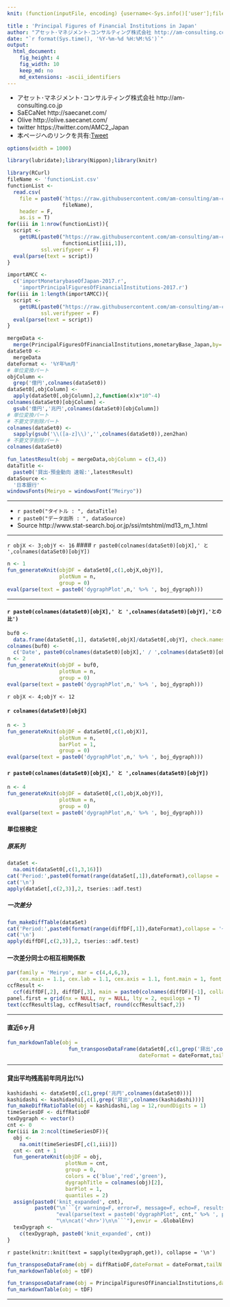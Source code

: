 ```yaml
---
knit: (function(inputFile, encoding) {username<-Sys.info()['user'];fileName<-'defaultPath.csv';pathToFile <-paste0('C:/Users/', username,'/Desktop/pathToCSV/');setwd(pathToFile);buf0<-read.csv(fileName,header = F,skip = 0,stringsAsFactor = F,check.names = F,fileEncoding = 'utf-8');timeStamp<-format(Sys.time(),'%Y%m%d%H%M%S');rmarkdown::render(inputFile, encoding = encoding, output_file = paste0('C:/Users/',username,buf0[2,1],'charts/','am-consulting.co.jp-PrincipalFiguresOfFinancialInstitutionsInJapan.html')) })

title : 'Principal Figures of Financial Institutions in Japan'
author: "アセット･マネジメント･コンサルティング株式会社 http://am-consulting.co.jp"
date: "`r format(Sys.time(), '%Y-%m-%d %H:%M:%S')`"
output: 
  html_document:
    fig_height: 4
    fig_width: 10
    keep_md: no
    md_extensions: -ascii_identifiers
---
```

<link href="http://knowledgevault.saecanet.com/components/rmarkdown-html.css" rel="stylesheet">
<style>.main-container {max-width : 1000px;}</style>
<script src="http://knowledgevault.saecanet.com/components/JavascriptCode.js"></script>

- アセット･マネジメント･コンサルティング株式会社 http://am-consulting.co.jp
- SaECaNet http://saecanet.com/
- Olive http://olive.saecanet.com/
- twitter https://twitter.com/AMC2_Japan
- 本ページへのリンクを共有:<a href="https://twitter.com/share" class="twitter-share-button" data-via="AMC2_Japan" data-size="large">Tweet</a> <script>!function(d,s,id){var js,fjs=d.getElementsByTagName(s)[0],p=/^http:/.test(d.location)?'http':'https';if(!d.getElementById(id)){js=d.createElement(s);js.id=id;js.src=p+'://platform.twitter.com/widgets.js';fjs.parentNode.insertBefore(js,fjs);}}(document, 'script', 'twitter-wjs');</script>

```r
options(width = 1000)
```

```r
library(lubridate);library(Nippon);library(knitr)
```

```r
library(RCurl)
fileName <- 'functionList.csv'
functionList <-
  read.csv(
    file = paste0('https://raw.githubusercontent.com/am-consulting/am-consulting.github.io/master/csv/',
                  fileName),
    header = F,
    as.is = T)
for(iii in 1:nrow(functionList)){
  script <- 
    getURL(paste0("https://raw.githubusercontent.com/am-consulting/am-consulting.github.io/master/", 
                  functionList[iii,1]),
           ssl.verifypeer = F)
  eval(parse(text = script))
}
```

```r
importAMCC <- 
  c('importMonetarybaseOfJapan-2017.r',
    'importPrincipalFiguresOfFinancialInstitutions-2017.r')
for(iii in 1:length(importAMCC)){
  script <-
    getURL(paste0("https://raw.githubusercontent.com/am-consulting/am-consulting.github.io/master/",importAMCC[iii]),
           ssl.verifypeer = F)
  eval(parse(text = script))
}
```

```r
mergeData <- 
  merge(PrincipalFiguresOfFinancialInstitutions,monetaryBase_Japan,by='Date',all=T)
dataSet0 <- 
  mergeData
dateFormat <- '%Y年%m月'
# 単位変換パート
objColumn <-
  grep('億円',colnames(dataSet0))
dataSet0[,objColumn] <- 
  apply(dataSet0[,objColumn],2,function(x)x*10^-4)
colnames(dataSet0)[objColumn] <-
  gsub('億円','兆円',colnames(dataSet0)[objColumn])
# 単位変換パート
# 不要文字削除パート
colnames(dataSet0) <-
  sapply(gsub('\\([a-z]\\)','',colnames(dataSet0)),zen2han)
# 不要文字削除パート
colnames(dataSet0)
```

```r
fun_latestResult(obj = mergeData,objColumn = c(3,4))
dataTitle <- 
  paste0('貸出･預金動向 速報:',latestResult)
dataSource <- 
  '日本銀行'
windowsFonts(Meiryo = windowsFont("Meiryo"))
```

***

- `r paste0("タイトル : ", dataTitle)`
- `r paste0("データ出所 : ", dataSource)`
- Source http://www.stat-search.boj.or.jp/ssi/mtshtml/md13_m_1.html

***
`r objX <- 3;objY <- 16`
#### `r paste0(colnames(dataSet0)[objX],' と ',colnames(dataSet0)[objY])`

```r
n <- 1
fun_generateKnit(objDF = dataSet0[,c(1,objX,objY)],
                 plotNum = n,
                 group = 0)
eval(parse(text = paste0('dygraphPlot',n,' %>% ', boj_dygraph)))
```

***

#### `r paste0(colnames(dataSet0)[objX],' と ',colnames(dataSet0)[objY],'との比')`

```r
buf0 <- 
  data.frame(dataSet0[,1], dataSet0[,objX]/dataSet0[,objY], check.names = F, stringsAsFactors = F)
colnames(buf0) <- 
  c('Date', paste0(colnames(dataSet0)[objX],' / ',colnames(dataSet0)[objY]))
n <- 2
fun_generateKnit(objDF = buf0,
                 plotNum = n,
                 group = 0)
eval(parse(text = paste0('dygraphPlot',n,' %>% ', boj_dygraph)))
```

`r objX <- 4;objY <- 12`

#### `r colnames(dataSet0)[objX]`

```r
n <- 3
fun_generateKnit(objDF = dataSet0[,c(1,objX)],
                 plotNum = n,
                 barPlot = 1,
                 group = 0)
eval(parse(text = paste0('dygraphPlot',n,' %>% ', boj_dygraph)))
```

#### `r paste0(colnames(dataSet0)[objX],' と ',colnames(dataSet0)[objY])`

```r
n <- 4
fun_generateKnit(objDF = dataSet0[,c(1,objX,objY)],
                 plotNum = n,
                 group = 0)
eval(parse(text = paste0('dygraphPlot',n,' %>% ', boj_dygraph)))
```

#### 単位根検定
##### 原系列

```r
dataSet <- 
  na.omit(dataSet0[,c(1,3,16)])
cat('Period:',paste0(format(range(dataSet[,1]),dateFormat),collapse = '~'))
cat('\n')
apply(dataSet[,c(2,3)],2, tseries::adf.test)
```

##### 一次差分

```r
fun_makeDiffTable(dataSet)
cat('Period:',paste0(format(range(diffDF[,1]),dateFormat),collapse = '~'))
cat('\n')
apply(diffDF[,c(2,3)],2, tseries::adf.test)
```

#### 一次差分同士の相互相関係数

```r
par(family = 'Meiryo', mar = c(4,4,6,3), 
    cex.main = 1.1, cex.lab = 1.1, cex.axis = 1.1, font.main = 1, font.lab=1,font.axis =1)
ccfResult <- 
  ccf(diffDF[,2], diffDF[,3], main = paste0(colnames(diffDF)[-1], collapse = '\n×\n'))
panel.first = grid(nx = NULL, ny = NULL, lty = 2, equilogs = T)
text(ccfResult$lag, ccfResult$acf, round(ccfResult$acf,2))
```

***

#### 直近6ヶ月

```r
fun_markdownTable(obj = 
                    fun_transposeDataFrame(dataSet0[,c(1,grep('貸出',colnames(dataSet0)))],
                                           dateFormat = dateFormat,tailN = 6))
```

***

#### 貸出平均残高前年同月比(%)

```r
kashidashi <- dataSet0[,c(1,grep('兆円',colnames(dataSet0)))]
kashidashi <- kashidashi[,c(1,grep('貸出',colnames(kashidashi)))]
fun_makeDiffRatioTable(obj = kashidashi,lag = 12,roundDigits = 1)
timeSeriesDF <- diffRatioDF
texDygraph <- vector()
cnt <- 0
for(iii in 2:ncol(timeSeriesDF)){
  obj <- 
    na.omit(timeSeriesDF[,c(1,iii)])
  cnt <- cnt + 1
  fun_generateKnit(objDF = obj, 
                   plotNum = cnt, 
                   group = 0, 
                   colors = c('blue','red','green'), 
                   dygraphTitle = colnames(obj)[2],
                   barPlot = 1,
                   quantiles = 2)
  assign(paste0('knit_expanded', cnt),
         paste0("\n```{r warning=F, error=F, message=F, echo=F, results='asis'}\n\n",
                "eval(parse(text = paste0('dygraphPlot", cnt," %>% ', primeMinisterOfJapan_dygraph)))",
                "\n\ncat('<hr>')\n\n```"),envir = .GlobalEnv)
  texDygraph <- 
    c(texDygraph, paste0('knit_expanded', cnt))
}
```

`r paste(knitr::knit(text = sapply(texDygraph,get)), collapse = '\n')`

```r
fun_transposeDataFrame(obj = diffRatioDF,dateFormat = dateFormat,tailN = 5)
fun_markdownTable(obj = tDF)
```

```r
fun_transposeDataFrame(obj = PrincipalFiguresOfFinancialInstitutions,dateFormat = dateFormat,tailN = 3)
fun_markdownTable(obj = tDF)
```

***
<script>MakeNegative()</script>
<script>
  (function(i,s,o,g,r,a,m){i['GoogleAnalyticsObject']=r;i[r]=i[r]||function(){
  (i[r].q=i[r].q||[]).push(arguments)},i[r].l=1*new Date();a=s.createElement(o),
  m=s.getElementsByTagName(o)[0];a.async=1;a.src=g;m.parentNode.insertBefore(a,m)
  })(window,document,'script','https://www.google-analytics.com/analytics.js','ga');

  ga('create', 'UA-3077339-5', 'auto');
  ga('send', 'pageview');

</script>

<!--

--- 
tags : [貸出, 預金, 銀行, 都銀, 地銀, 日本銀行] 
published : true
---
# 貸出･預金動向 速報:2017-03:貸出・預金動向(月次):総貸出平残(銀行計)(億円):4463838 , 貸出・預金動向(月次):総貸出平残(銀行計)前年比(%):3
## 統計データ概要

***

|                                                        Item| 2017年01月| 2017年02月| 2017年03月|
|-----------------------------------------------------------:|----------:|----------:|----------:|
|      貸出・預金動向(月次):総貸出平残(銀行・信金計)(a)(億円)|  5,110,630|  5,107,886|  5,130,602|
|               貸出・預金動向(月次):総貸出平残(銀行計)(億円)|  4,445,939|  4,443,976|  4,463,838|
|            貸出・預金動向(月次):総貸出平残(銀行計)前年比(%)|        2.6|        2.9|          3|
|             貸出・預金動向(月次):総貸出平残/都銀等(b)(億円)|  2,104,147|  2,100,668|  2,107,211|
|          貸出・預金動向(月次):総貸出平残/地銀・地銀II(億円)|  2,341,792|  2,343,308|  2,356,627|
|                  貸出・預金動向(月次):総貸出平残/地銀(億円)|  1,852,299|  1,854,740|  1,865,645|
|                貸出・預金動向(月次):総貸出平残/地銀II(億円)|    489,493|    488,568|    490,982|
|               貸出・預金動向(月次):総貸出平残/信金(c)(億円)|    664,691|    663,910|    666,764|
|    貸出・預金動向(月次):総貸出平残/(参考)外銀(円貸出)(億円)|     21,342|     21,080|     22,219|
| 貸出・預金動向(月次):総貸出平残/その他国内対象銀行(d)(億円)|     45,202|     45,193|     45,829|

***
	
## データテーブル･チャート
Link - [データテーブル･チャート](http://knowledgevault.saecanet.com/charts/am-consulting.co.jp-PrincipalFiguresOfFinancialInstitutionsInJapan.html)
<iframe src="http://knowledgevault.saecanet.com/charts/am-consulting.co.jp-PrincipalFiguresOfFinancialInstitutionsInJapan.html" width="100%" height="800px"></iframe>

-->
